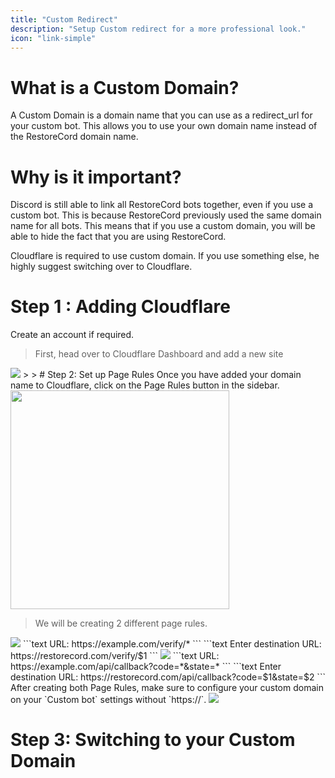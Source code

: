```yaml
---
title: "Custom Redirect"
description: "Setup Custom redirect for a more professional look."
icon: "link-simple"
---
```


# What is a Custom Domain?
A Custom Domain is a domain name that you can use as a redirect_url for your custom bot. This allows you to use your own domain name instead of the RestoreCord domain name.

# Why is it important?
Discord is still able to link all RestoreCord bots together, even if you use a custom bot. This is because RestoreCord previously used the same domain name for all bots. This means that if you use a custom domain, you will be able to hide the fact that you are using RestoreCord.

<Note>Cloudflare is required to use custom domain. If you use something else, he highly suggest switching over to Cloudflare.</Note>

# Step 1 : Adding Cloudflare
<Info>Create an account if required.</Info>
> First, head over to Cloudflare Dashboard and add a new site
<Frame>
  <img src="/images/cloudflare_add_site.gif" />
</Frame>
>
>
# Step 2: Set up Page Rules
Once you have added your domain name to Cloudflare, click on the Page Rules button in the sidebar.
<Frame>
  <img width="350" src="/images/cloudflare_page_rules.gif" />
</Frame>
 
> We will be creating 2 different page rules.

<Tabs>
  <Tab title="Redirect /verify">
    <Frame>
      <img src="/images/custom-redirect_1.png" />
    </Frame>
    ```text URL:
      https://example.com/verify/*
    ```
    ```text Enter destination URL:
      https://restorecord.com/verify/$1
    ```
  </Tab>
  <Tab title="Redirect /api/callback">
    <Frame>
      <img src="/images/custom-redirect_2.png" />
    </Frame>
    ```text URL:
      https://example.com/api/callback?code=*&state=*
    ```
    ```text Enter destination URL:
      https://restorecord.com/api/callback?code=$1&state=$2
    ```
  </Tab>
</Tabs>

<Check>
  After creating both Page Rules, make sure to configure your custom domain on your `Custom bot` settings without `https://`. 
  <Frame>
      <img src="/images/custom-redirect_3.png" />
  </Frame>
</Check>

# Step 3: Switching to your Custom Domain